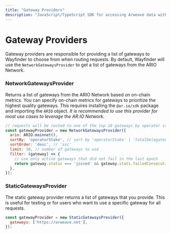 ```yaml
---
title: "Gateway Providers"
description: "JavaScript/TypeScript SDK for accessing Arweave data with built-in verification and gateway routing"
---
```


# Gateway Providers

Gateway providers are responsible for providing a list of gateways to Wayfinder to choose from when routing requests. By default, Wayfinder will use the `NetworkGatewaysProvider` to get a list of gateways from the ARIO Network.

### NetworkGatewaysProvider

Returns a list of gateways from the ARIO Network based on on-chain metrics. You can specify on-chain metrics for gateways to prioritize the highest quality gateways. This requires installing the `@ar.io/sdk` package and importing the `ARIO` object. *It is recommended to use this provider for most use cases to leverage the AR.IO Network.*

```javascript
// requests will be routed to one of the top 10 gateways by operator stake
const gatewayProvider = new NetworkGatewaysProvider({
  ario: ARIO.mainnet(),
  sortBy: 'operatorStake', // sort by 'operatorStake' | 'totalDelegatedStake'
  sortOrder: 'desc', // 'asc'
  limit: 10, // number of gateways to use
  filter: (gateway) => {
    // use only active gateways that did not fail in the last epoch
    return gateway.status === 'joined' && gateway.stats.failedConsecutiveEpochs === 0;
  },
});
```

### StaticGatewaysProvider

The static gateway provider returns a list of gateways that you provide. This is useful for testing or for users who want to use a specific gateway for all requests.

```javascript
const gatewayProvider = new StaticGatewaysProvider({
  gateways: ['https://arweave.net'],
});
```